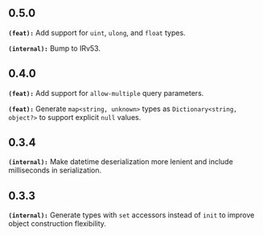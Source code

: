 ## 0.5.0
**`(feat):`** Add support for `uint`, `ulong`, and `float` types.

**`(internal):`** Bump to IRv53.

## 0.4.0
**`(feat):`** Add support for `allow-multiple` query parameters.

**`(feat):`** Generate `map<string, unknown>` types as `Dictionary<string, object?>` to support explicit `null` values.

## 0.3.4
**`(internal):`** Make datetime deserialization more lenient and include milliseconds in serialization.

## 0.3.3
**`(internal):`** Generate types with `set` accessors instead of `init` to improve object construction flexibility.

